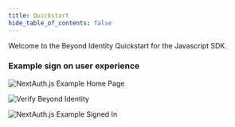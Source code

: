 ```yaml
---
title: Quickstart
hide_table_of_contents: false
---  
```



Welcome to the Beyond Identity Quickstart for the Javascript SDK.  

<QuickStart />

### Example sign on user experience  

![NextAuth.js Example Home Page](../static/assets/app_sign_in.jpg "NextAuth.js Example Home Page")  

![Verify Beyond Identity](../static/assets/app_sign_in3.jpg "Verify Beyond Identity")  
 
![NextAuth.js Example Signed In](../static/assets/app_sign_in4.jpg "NextAuth.js Example Signed In")  